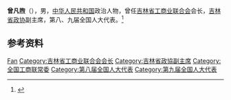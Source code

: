 '''曾凡煦'''（{{bd|？|}}），男，[[中华人民共和国|中华人民共和国]]政治人物，曾任[[吉林省工商业联合会|吉林省工商业联合会]]会长，[[吉林省政协|吉林省政协]]副主席，第八、九届全国人大代表。<ref>{{Cite book|title=中华人民共和国职官志|author=何虎生, 李耀东, 向常福主编|publisher=中国社会出版社|year=2003|isbn=9787800883934|location=北京|pages=}}</ref>

== 参考资料 ==
{{reflist}}

{{中国人物小作品}}
{{中华全国工商业联合会第八届执行委员会}}

{{Authority control}}
{{DEFAULTSORT:Zeng曾}}
[[Category:曾姓|Fan]]
[[Category:吉林省工商业联合会会长|Category:吉林省工商业联合会会长]]
[[Category:吉林省政協副主席|Category:吉林省政協副主席]]
[[Category:全国工商联常委|Category:全国工商联常委]]
[[Category:第八届全国人大代表|Category:第八届全国人大代表]]
[[Category:第九届全国人大代表|Category:第九届全国人大代表]]